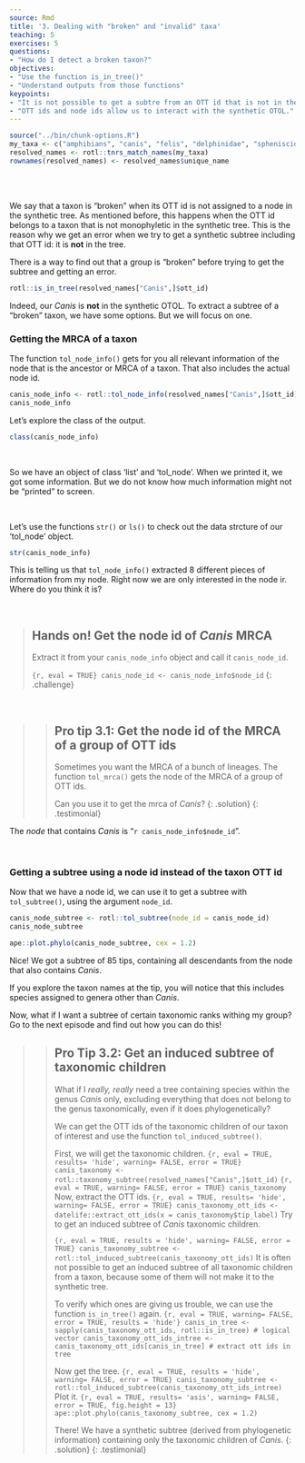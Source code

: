 ```yaml
---
source: Rmd
title: '3. Dealing with "broken" and "invalid" taxa'
teaching: 5
exercises: 5
questions:
- "How do I detect a broken taxon?"
objectives:
- "Use the function is_in_tree()"
- "Understand outputs from those functions"
keypoints:
- "It is not possible to get a subtre from an OTT id that is not in the synthetic tree."
- "OTT ids and node ids allow us to interact with the synthetic OTOL."
---
```

```r
source("../bin/chunk-options.R")
my_taxa <- c("amphibians", "canis", "felis", "delphinidae", "spheniscidae")
resolved_names <- rotl::tnrs_match_names(my_taxa)
rownames(resolved_names) <- resolved_names$unique_name
```

<br/>
<br/>

We say that a taxon is "broken" when its OTT id is not assigned to a node in the synthetic tree.
As mentioned before, this happens when the OTT id belongs to a taxon that is not monophyletic in the synthetic tree.
This is the reason why we get an error when we try to get a synthetic subtree including that OTT id: it is **not** in the tree.


There is a way to find out that a group is "broken" before trying to get the subtree and getting an error.
```r
rotl::is_in_tree(resolved_names["Canis",]$ott_id)
```

Indeed, our _Canis_ is **not** in the synthetic OTOL. To extract a subtree of a "broken" taxon, we have some options. But we will focus on one.

### Getting the MRCA of a taxon

The function `tol_node_info()` gets for you all relevant information of the node that is the ancestor or MRCA of a taxon. That also includes the actual node id.
```r
canis_node_info <- rotl::tol_node_info(resolved_names["Canis",]$ott_id)
canis_node_info
```
Let's explore the class of the output.

```r
class(canis_node_info)
```

<br/>

So we have an object of class 'list' and 'tol_node'. When we printed it, we got some
information. But we do not know how much information might not be "printed" to screen.

<br/>

Let's use the functions `str()` or `ls()` to check out the data strcture of our 'tol_node' object.

```r
str(canis_node_info)
```

This is telling us that `tol_node_info()` extracted 8 different pieces of information from my node.
Right now we are only interested in the node ir. Where do you think it is?

<br/>

> ## Hands on! Get the node id of _Canis_ MRCA
>
> Extract it from your `canis_node_info` object and call it `canis_node_id`.
>
> ```{r, eval = TRUE}
> canis_node_id <- canis_node_info$node_id
> ```
{: .challenge}

<!-- > > ## **Extra: tol_lineage()**
> >
> > `tol_lineage()` gets information from all ancestral nodes from a given node id.
> >
> > Setting up include_lineage = TRUE in `tol_node_info()` will call this function and include that information along the output that can be accessed with `tax_lineage()`.
> {: .solution}
{: .testimonial} -->
<br/>

> > ## Pro tip 3.1: Get the node id of the MRCA of a group of OTT ids
> >
> > Sometimes you want the MRCA of a bunch of lineages. The function `tol_mrca()` gets the node of the MRCA of a group of OTT ids.
> >
> > Can you use it to get the mrca of _Canis_?
> {: .solution}
{: .testimonial}


The _node_ that contains _Canis_ is "`r canis_node_info$node_id`".

<br/>

### Getting a subtree using a node id instead of the taxon OTT id

Now that we have a node id, we can use it to get a subtree with `tol_subtree()`, using the argument `node_id`.

```r
canis_node_subtree <- rotl::tol_subtree(node_id = canis_node_id)
canis_node_subtree
```
```r
ape::plot.phylo(canis_node_subtree, cex = 1.2)
```

Nice! We got a subtree of 85 tips, containing all descendants from the node that also contains _Canis_.

If you explore the taxon names at the tip, you will notice that this includes species assigned to genera other than _Canis_.

Now, what if I want a subtree of certain taxonomic ranks withing my group? Go to the next episode and find out how you can do this!


> > ## Pro Tip 3.2: Get an induced subtree of taxonomic children
> >
> > What if I _really, really_ need a tree containing species within the genus _Canis_ only, excluding everything that does not belong to the genus taxonomically, even if it does phylogenetically?
> >
> > We can get the OTT ids of the taxonomic children of our taxon of interest and use the function `tol_induced_subtree()`.
> >
> >
> > First, we will get the taxonomic children.
> > ```{r, eval = TRUE, results= 'hide', warning= FALSE, error = TRUE}
> > canis_taxonomy <- rotl::taxonomy_subtree(resolved_names["Canis",]$ott_id)
> > ```
> > ```{r, eval = TRUE, warning= FALSE, error = TRUE}
> > canis_taxonomy
> > ```
> > Now, extract the OTT ids.
> > ```{r, eval = TRUE, results= 'hide', warning= FALSE, error = TRUE}
> > canis_taxonomy_ott_ids <- datelife::extract_ott_ids(x = canis_taxonomy$tip_label)
> > ```
> > Try to get an induced subtree of _Canis_ taxonomic children.
> >
> > ```{r, eval = TRUE, results = 'hide', warning= FALSE, error = TRUE}
> > canis_taxonomy_subtree <- rotl::tol_induced_subtree(canis_taxonomy_ott_ids)
> > ```
> > It is often not possible to get an induced subtree of all taxonomic children from a taxon,
> > because some of them will not make it to the synthetic tree.
> >
> > To verify which ones are giving us trouble, we can use the function `is_in_tree()` again.
> > ```{r, eval = TRUE, warning= FALSE, error = TRUE, results = 'hide'}
> > canis_in_tree <- sapply(canis_taxonomy_ott_ids, rotl::is_in_tree) # logical vector
> > canis_taxonomy_ott_ids_intree <- canis_taxonomy_ott_ids[canis_in_tree] # extract ott ids in tree
> > ```
> >
> > Now get the tree.
> > ```{r, eval = TRUE, results = 'hide', warning= FALSE, error = TRUE}
> > canis_taxonomy_subtree <- rotl::tol_induced_subtree(canis_taxonomy_ott_ids_intree)
> > ```
> > Plot it.
> > ```{r, eval = TRUE, results= 'asis', warning= FALSE, error = TRUE, fig.height = 13}
> > ape::plot.phylo(canis_taxonomy_subtree, cex = 1.2)
> > ```
> >
> > There! We have a synthetic subtree (derived from phylogenetic information) containing only the taxonomic children of _Canis_.
> {: .solution}
{: .testimonial}

<br/>
